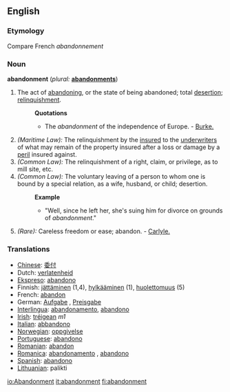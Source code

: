 {{Wikisource1911Enc|Abandonment}}
==English==

===Etymology===
Compare French ''abandonnement''

===Noun===
'''abandonment'''  (''plural:'' '''[[abandonments]]''')
# The act of [[abandoning]], or the state of being abandoned; total [[desertion]]; [[relinquishment]].
#:'''Quotations'''
#:*The ''abandonment'' of the independence of Europe. - [[Burke.]]
# ''(Maritime Law):'' The relinquishment by the [[insured]] to the [[underwriters]] of what may remain of the property insured after a loss or damage by a [[peril]] insured against.
# ''(Common Law):'' The relinquishment of a right, claim, or privilege, as to mill site, etc.
# ''(Common Law):'' The voluntary leaving of a person to whom one is bound by a special relation, as a wife, husband, or child; desertion.
#:'''Example'''
#:*"Well, since he left her, she's suing him for divorce on grounds of ''abandonment''."
# ''(Rare):'' Careless freedom or ease; abandon. - [[Carlyle.]]

===Translations===
*[[Chinese]]: [[委付]]
*Dutch: [[verlatenheid]] {{f}}
*[[Ekspreso]]: [[abandono]]
*Finnish: [[jättäminen]] (1,4), [[hylkääminen]] (1), [[huolettomuus]] (5)
*French: [[abandon]] {{m}}
*German: [[Aufgabe]] {{f}}, [[Preisgabe]] {{f}}
*[[Interlingua]]: [[abandonamento]], [[abandono]]
*[[Irish]]: [[tréigean]] ''m1''
*[[Italian]]: [[abbandono]]
*[[Norwegian]]: [[oppgivelse]] {{c}}
*[[Portuguese]]: [[abandono]]
*[[Romanian]]: [[abandon]] {{n}}
*[[Romanica]]: [[abandonamento]] {{m}}, [[abandono]] {{m}}
*[[Spanish]]: [[abandono]] {{m}}
*[[w:Lithuanian language|Lithuanian]]: palikti

[[io:Abandonment]]
[[it:abandonment]]
[[fi:abandonment]]